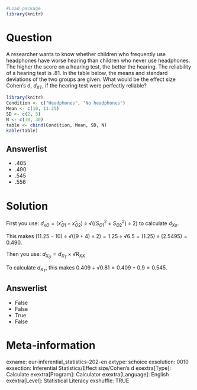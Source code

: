 ```r
#Load package
library(knitr)
```

Question
========
A researcher wants to know whether children who frequently use headphones have worse hearing than children who never use headphones. The higher the score on a hearing test, the better the hearing. The reliability of a hearing test is .81. In the table below, the means and standard deviations of the two groups are given. What would be the effect size Cohen’s d, $d_{XT}$, if the hearing test were perfectly reliable?


```r
library(knitr)
Condition <- c("Headphones", "No headphones")
Mean <- c(10, 11.25)
SD <- c(2, 3)
N <- c(30, 30)
table <- cbind(Condition, Mean, SD, N)
kable(table)
```

Answerlist
----------
* .405
* .490
* .545
* .556


Solution
========
First you use: 
 $d_{xO} = (x̄_{O1} -x̄_{O2}) \div √ ((S^2_{O1}+S^2_{O2}) \div 2)$ to calculate $d_{Xo}$. 

This makes $(11.25 - 10) \div √((9 + 4) \div 2)=1.25 \div √6.5 = (1.25 ) \div (2.5495) = 0.490$. 

Then you use:
$d_{X_O} = d_{X_T} \times √R_{XX}$

To calculate $d_{X_T}$, this makes $0.409 \div √0.81 = 0.409 \div 0.9 = 0.545$.

Answerlist
----------
* False
* False
* True
* False


Meta-information
================
exname: eur-inferential_statistics-202-en
extype: schoice
exsolution: 0010
exsection: Inferential Statistics/Effect size/Cohen's d
exextra[Type]: Calculate
exextra[Program]: Calculator
exextra[Language]: English
exextra[Level]: Statistical Literacy
exshuffle: TRUE
